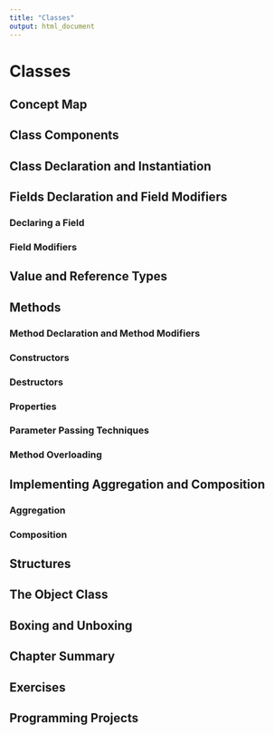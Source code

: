 ```yaml
---
title: "Classes"
output: html_document
---
```


# Classes


## Concept Map 

## Class Components 

## Class Declaration and Instantiation

## Fields Declaration and Field Modifiers 

### Declaring a Field 

### Field Modifiers 

## Value and Reference Types 

## Methods

### Method Declaration and Method Modifiers 

### Constructors 

### Destructors

### Properties

### Parameter Passing Techniques

### Method Overloading 

## Implementing Aggregation and Composition 

### Aggregation 

### Composition 

## Structures 

## The Object Class 

## Boxing and Unboxing 

## Chapter Summary 

## Exercises 

## Programming Projects